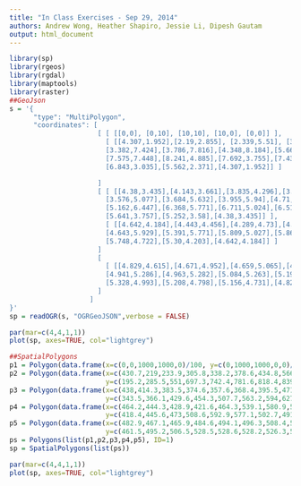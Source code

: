 ```yaml
---
title: "In Class Exercises - Sep 29, 2014"
authors: Andrew Wong, Heather Shapiro, Jessie Li, Dipesh Gautam
output: html_document
---
```


```r
library(sp)
library(rgeos)
library(rgdal)
library(maptools)
library(raster)
##GeoJson
s = '{
      "type": "MultiPolygon", 
      "coordinates": [
                      [ [ [[0,0], [0,10], [10,10], [10,0], [0,0]] ],
                        [ [[4.307,1.952],[2.19,2.855], [2.339,5.51], [3.058,6.973], 
                        [3.382,7.424],[3.786,7.816],[4.348,8.184],[5.661,8.39], 
                        [7.575,7.448],[8.241,4.885],[7.692,3.755],[7.43,3.454], 
                        [6.843,3.035],[5.562,2.371],[4.307,1.952]] ]

                      ]
                      [ [ [[4.38,3.435],[4.143,3.661],[3.835,4.296],[3.746,4.543], 
                        [3.576,5.077],[3.684,5.632],[3.955,5.94],[4.71,6.27], 
                        [5.162,6.447],[6.368,5.771],[6.711,5.024],[6.511,4.179], 
                        [5.641,3.757],[5.252,3.58],[4.38,3.435]] ],
                        [ [[4.642,4.184],[4.443,4.456],[4.289,4.73],[4.216,5.086], 
                        [4.643,5.929],[5.391,5.771],[5.809,5.027],[5.861,4.917], 
                        [5.748,4.722],[5.30,4.203],[4.642,4.184]] ]
                      ]
                      [
                        [ [[4.829,4.615],[4.671,4.952],[4.659,5.065],[4.846,5.285], 
                        [4.941,5.286],[4.963,5.282],[5.084,5.263],[5.198,5.216], 
                        [5.328,4.993],[5.208,4.798],[5.156,4.731],[4.829,4.615]] ]
                      ]
                    ]
}'
sp = readOGR(s, "OGRGeoJSON",verbose = FALSE)

par(mar=c(4,4,1,1))
plot(sp, axes=TRUE, col="lightgrey")
```

```r
##SpatialPolygons
p1 = Polygon(data.frame(x=c(0,0,1000,1000,0)/100, y=c(0,1000,1000,0,0)/100))
p2 = Polygon(data.frame(x=c(430.7,219,233.9,305.8,338.2,378.6,434.8,566,757.5,824.1,769.2,743,684.3,556.2,430.7)/100, 
                        y=c(195.2,285.5,551,697.3,742.4,781.6,818.4,839,744.8,488.5,375.5,345.4,303.5,237.1,195.2)/100))
p3 = Polygon(data.frame(x=c(438,414.3,383.5,374.6,357.6,368.4,395.5,471,516.2,636.8,671.1,651.1,564.1,525.2,438)/100, 
                        y=c(343.5,366.1,429.6,454.3,507.7,563.2,594,627,644.7,577.1,502.4,417.9,375.7,358,343.5)/100))
p4 = Polygon(data.frame(x=c(464.2,444.3,428.9,421.6,464.3,539.1,580.9,586.1,574.8,530,464.2)/100,
                        y=c(418.4,445.6,473,508.6,592.9,577.1,502.7,491.7,472.2,420.3,418.4)/100))
p5 = Polygon(data.frame(x=c(482.9,467.1,465.9,484.6,494.1,496.3,508.4,519.8,532.8,520.8,515.6,482.9)/100,
                        y=c(461.5,495.2,506.5,528.5,528.6,528.2,526.3,521.6,499.3,479.8,473.1,461.5)/100))
ps = Polygons(list(p1,p2,p3,p4,p5), ID=1)
sp = SpatialPolygons(list(ps))

par(mar=c(4,4,1,1))
plot(sp, axes=TRUE, col="lightgrey")
```


